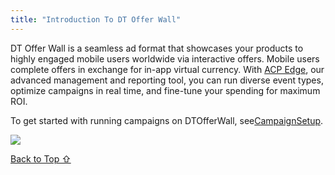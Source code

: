 ```yaml
---
title: "Introduction To DT Offer Wall"
---
```


DT Offer Wall is a seamless ad format that showcases your products to highly engaged mobile users worldwide via interactive offers. Mobile users complete offers in exchange for in-app virtual currency. With [ACP Edge](https://acp-edge.fyber.com/), our advanced management and reporting tool, you can run diverse event types, optimize campaigns in real time, and fine-tune your spending for maximum ROI.

To get started with running campaigns on DTOfferWall, see[CampaignSetup](/hc/en-us/articles/360010956637-Campaign-Setup "ACP Edge Campaign Management"). 

<Frame caption="Example of a DT Offer Wall">
  <img src="https://developer.digitalturbine.com/hc/article_attachments/360010834677" />
</Frame>

[Back to Top ⇧](#top)
